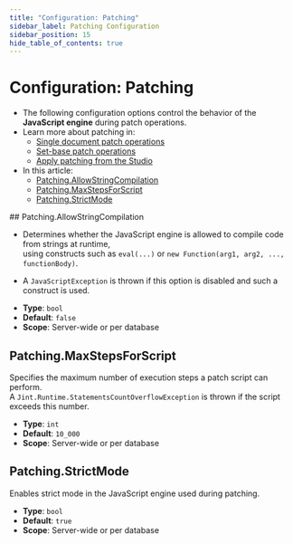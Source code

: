 ```yaml
---
title: "Configuration: Patching"
sidebar_label: Patching Configuration
sidebar_position: 15
hide_table_of_contents: true
---
```



# Configuration: Patching
<Admonition type="note" title="Note">

* The following configuration options control the behavior of the **JavaScript engine** during patch operations.
* Learn more about patching in:
  *  [Single document patch operations](../../client-api/operations/patching/single-document.mdx)
  *  [Set-base patch operations](../../client-api/operations/patching/set-based.mdx)
  *  [Apply patching from the Studio](../../studio/database/documents/patch-view.mdx)
* In this article:
    * [Patching.AllowStringCompilation](../../server/configuration/patching-configuration.mdx#patchingallowstringcompilation)
    * [Patching.MaxStepsForScript](../../server/configuration/patching-configuration.mdx#patchingmaxstepsforscript)
    * [Patching.StrictMode](../../server/configuration/patching-configuration.mdx#patchingstrictmode)

</Admonition>
## Patching.AllowStringCompilation

* Determines whether the JavaScript engine is allowed to compile code from strings at runtime,  
  using constructs such as `eval(...)` or `new Function(arg1, arg2, ..., functionBody)`.

* A `JavaScriptException` is thrown if this option is disabled and such a construct is used.
- **Type**: `bool`
- **Default**: `false`
- **Scope**: Server-wide or per database



## Patching.MaxStepsForScript

Specifies the maximum number of execution steps a patch script can perform.  
A `Jint.Runtime.StatementsCountOverflowException` is thrown if the script exceeds this number.

- **Type**: `int`
- **Default**: `10_000`
- **Scope**: Server-wide or per database



## Patching.StrictMode

Enables strict mode in the JavaScript engine used during patching.

- **Type**: `bool`
- **Default**: `true`
- **Scope**: Server-wide or per database


